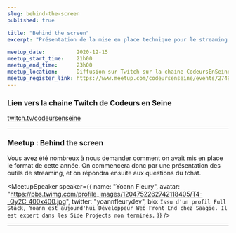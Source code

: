 ```yaml
---
slug: behind-the-screen
published: true

title: "Behind the screen"
excerpt: "Présentation de la mise en place technique pour le streaming de l'édition 2020 de Codeurs en Seine"

meetup_date:          2020-12-15
meetup_start_time:    21h00
meetup_end_time:      23h00
meetup_location:      Diffusion sur Twitch sur la chaine CodeursEnSeine
meetup_register_link: https://www.meetup.com/codeursenseine/events/274946020/
---
```



### Lien vers la chaine Twitch de Codeurs en Seine

<a href="https://www.twitch.tv/codeursenseine">twitch.tv/codeursenseine</a>

---

### Meetup : Behind the screen

Vous avez été nombreux à nous demander comment on avait mis en place le format de
cette année. On commencera donc par une présentation des outils de streaming, et
on répondra ensuite aux questions du tchat.

<MeetupSpeaker speaker={{
  name: "Yoann Fleury",
  avatar: "https://pbs.twimg.com/profile_images/1204752262742118405/T4-_Qy2C_400x400.jpg",
  twitter: "yoannfleurydev",
  bio: `
Issu d'un profil Full Stack, Yoann est aujourd'hui Développeur Web Front End
chez Saagie. Il est expert dans les Side Projects non terminés.
`
}} />



---